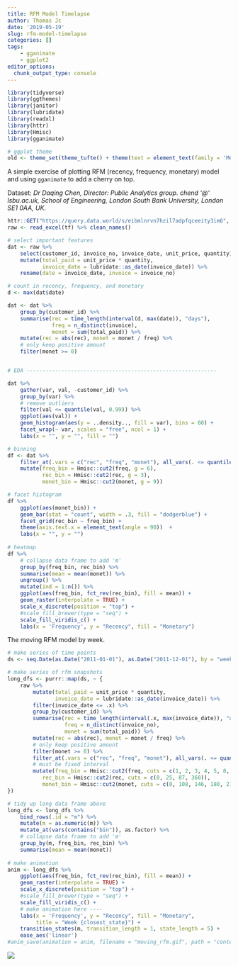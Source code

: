 ```yaml
---
title: RFM Model Timelapse
author: Thomas Jc
date: '2019-05-19'
slug: rfm-model-timelapse
categories: []
tags: 
    - gganimate
    - ggplot2
editor_options: 
  chunk_output_type: console
---
```


```r
library(tidyverse)
library(ggthemes)
library(janitor)
library(lubridate)
library(readxl)
library(httr)
library(Hmisc)
library(gganimate)

# ggplot theme
old <- theme_set(theme_tufte() + theme(text = element_text(family = 'Menlo')))
```

A simple exercise of plotting RFM (recency, frequency, monetary) model and using `gganimate` to add a cherry on top.

Dataset:
*Dr Daqing Chen, Director: Public Analytics group.
chend '@' lsbu.ac.uk, School of Engineering,
London South Bank University, London SE1 0AA, UK.*

```r
httr::GET("https://query.data.world/s/eibmlnrvn7hzil7adpfqceeity3im6", write_disk(tf <- tempfile(fileext = ".xlsx")))
raw <- read_excel(tf) %>% clean_names()
```


```r
# select important features
dat <- raw %>% 
    select(customer_id, invoice_no, invoice_date, unit_price, quantity) %>% 
    mutate(total_paid = unit_price * quantity, 
           invoice_date = lubridate::as_date(invoice_date)) %>% 
    rename(date = invoice_date, invoice = invoice_no)

# count in recency, frequency, and monetary
d <- max(dat$date)

dat <- dat %>% 
    group_by(customer_id) %>% 
    summarise(rec = time_length(interval(d, max(date)), "days"), 
              freq = n_distinct(invoice), 
              monet = sum(total_paid)) %>% 
    mutate(rec = abs(rec), monet = monet / freq) %>% 
    # only keep positive amount
    filter(monet >= 0)


# EDA ------------------------------------------------------------

dat %>% 
    gather(var, val, -customer_id) %>% 
    group_by(var) %>% 
    # remove outliers 
    filter(val <= quantile(val, 0.99)) %>% 
    ggplot(aes(val)) + 
    geom_histogram(aes(y = ..density.., fill = var), bins = 60) + 
    facet_wrap(~ var, scales = "free", ncol = 1) +
    labs(x = "", y = "", fill = "")
```


```r
# binning
df <- dat %>% 
    filter_at(.vars = c("rec", "freq", "monet"), all_vars(. <= quantile(., 0.99))) %>% 
    mutate(freq_bin = Hmisc::cut2(freq, g = 6),
           rec_bin = Hmisc::cut2(rec, g = 3),
           monet_bin = Hmisc::cut2(monet, g = 9))

# facet histogram
df %>% 
    ggplot(aes(monet_bin)) + 
    geom_bar(stat = "count", width = .3, fill = "dodgerblue") + 
    facet_grid(rec_bin ~ freq_bin) + 
    theme(axis.text.x = element_text(angle = 90))  + 
    labs(x = "", y = "")
    
# heatmap
df %>% 
    # collapse data frame to add 'm'
    group_by(freq_bin, rec_bin) %>% 
    summarise(mean = mean(monet)) %>% 
    ungroup() %>% 
    mutate(ind = 1:n()) %>% 
    ggplot(aes(freq_bin, fct_rev(rec_bin), fill = mean)) +
    geom_raster(interpolate = TRUE) +
    scale_x_discrete(position = "top") +
    #scale_fill_brewer(type = "seq") + 
    scale_fill_viridis_c() +
    labs(x = 'Frequency', y = "Recency", fill = "Monetary")
```

The moving RFM model by week. 

```r
# make series of time points
ds <- seq.Date(as.Date("2011-01-01"), as.Date("2011-12-01"), by = "week")

# make series of rfm snapshots
long_dfs <- purrr::map(ds, ~ {
    raw %>% 
        mutate(total_paid = unit_price * quantity, 
               invoice_date = lubridate::as_date(invoice_date)) %>% 
        filter(invoice_date <= .x) %>% 
        group_by(customer_id) %>% 
        summarise(rec = time_length(interval(.x, max(invoice_date)), "days"), 
                  freq = n_distinct(invoice_no), 
                  monet = sum(total_paid)) %>% 
        mutate(rec = abs(rec), monet = monet / freq) %>% 
        # only keep positive amount
        filter(monet >= 0) %>% 
        filter_at(.vars = c("rec", "freq", "monet"), all_vars(. <= quantile(., 0.99))) %>% 
        # must be fixed interval 
        mutate(freq_bin = Hmisc::cut2(freq, cuts = c(1, 2, 3, 4, 5, 8, 99)),
           rec_bin = Hmisc::cut2(rec, cuts = c(0, 25, 87, 360)),
           monet_bin = Hmisc::cut2(monet, cuts = c(0, 108, 146, 180, 215, 262, 318, 9999)))
})

# tidy up long data frame above
long_dfs <- long_dfs %>% 
    bind_rows(.id = "m") %>% 
    mutate(m = as.numeric(m)) %>% 
    mutate_at(vars(contains("bin")), as.factor) %>%
    # collapse data frame to add 'm'
    group_by(m, freq_bin, rec_bin) %>% 
    summarise(mean = mean(monet))
    
# make animation
anim <- long_dfs %>%
    ggplot(aes(freq_bin, fct_rev(rec_bin), fill = mean)) +
    geom_raster(interpolate = TRUE) +
    scale_x_discrete(position = "top") +
    #scale_fill_brewer(type = "seq") +
    scale_fill_viridis_c() +
    # make animation here ----
    labs(x = 'Frequency', y = "Recency", fill = "Monetary", 
         title = "Week {closest_state}") +
    transition_states(m, transition_length = 1, state_length = 5) +
    ease_aes('linear')
#anim_save(animation = anim, filename = "moving_rfm.gif", path = "content/etc/")
```

![](/etc/moving_rfm.gif)
